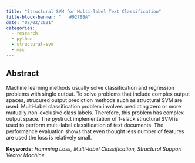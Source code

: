 ```yaml
---
title: "Structural SVM for Multi-label Text Classification"
title-block-banner: "	#9278BA"
date: "02/02/2021"
categories:
  - research
  - python
  - structural-svm
  - msc
---
```

## Abstract
Machine learning methods usually solve classification and regression problems with single output. To solve problems that include complex output spaces, strucured output prediction methods such as structural SVM are used. Multi-label classification problem involves predicting zero or more mutually non-exclusive class labels. Therefore, this problem has complex output space. The pystruct implementation of 1-slack structural SVM is used to perform multi-label classification of text documents. The performance evaluation shows that even thought less number of features are used the loss is relatively small.

**Keywords:** *Hamming Loss, Multi-label Classification, Structural Support Vector Machine*